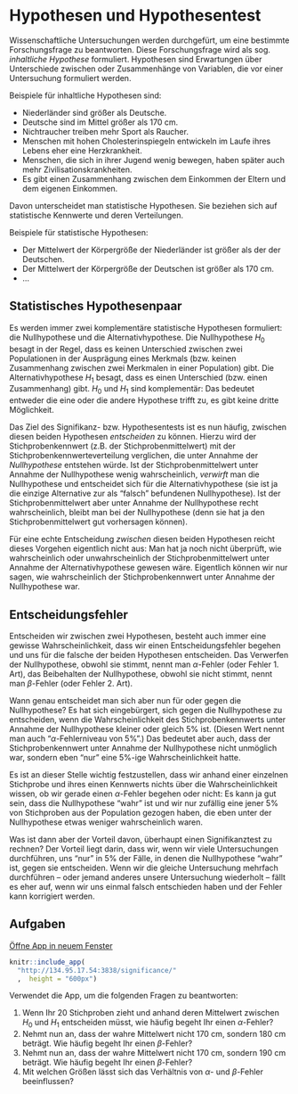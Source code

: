 # Hypothesen und Hypothesentest

Wissenschaftliche Untersuchungen werden durchgefürt, um eine bestimmte Forschungsfrage zu beantworten.
Diese Forschungsfrage wird als sog. *inhaltliche Hypothese* formuliert.
Hypothesen sind Erwartungen über Unterschiede zwischen oder
Zusammenhänge von Variablen, die vor einer Untersuchung formuliert werden.

Beispiele für inhaltliche Hypothesen sind:

- Niederländer sind größer als Deutsche.
- Deutsche sind im Mittel größer als 170 cm.
- Nichtraucher treiben mehr Sport als Raucher.
- Menschen mit hohen Cholesterinspiegeln entwickeln im Laufe ihres Lebens eher eine Herzkrankheit.
- Menschen, die sich in ihrer Jugend wenig bewegen, haben später auch mehr Zivilisationskrankheiten.
- Es gibt einen Zusammenhang zwischen dem Einkommen der Eltern und dem eigenen Einkommen.

Davon unterscheidet man statistische Hypothesen.
Sie beziehen sich auf statistische Kennwerte und deren Verteilungen.

Beispiele für statistische Hypothesen:

- Der Mittelwert der Körpergröße der Niederländer ist größer als der der Deutschen.
- Der Mittelwert der Körpergröße der Deutschen ist größer als 170 cm.
- ...

## Statistisches Hypothesenpaar

Es werden immer zwei komplementäre statistische Hypothesen formuliert:
die Nullhypothese und die Alternativhypothese.
Die Nullhypothese $H_0$ besagt in der Regel, dass es keinen Unterschied
zwischen zwei Populationen in der Ausprägung eines Merkmals (bzw.
keinen Zusammenhang zwischen zwei Merkmalen in einer Population) gibt.
Die Alternativhypothese $H_1$ besagt, dass es einen Unterschied
(bzw. einen Zusammenhang) gibt.
$H_0$ und $H_1$ sind komplementär: Das bedeutet entweder die eine oder die
andere Hypothese trifft zu, es gibt keine dritte Möglichkeit.

Das Ziel des Signifikanz- bzw. Hypothesentests ist es nun häufig, zwischen diesen beiden Hypothesen *entscheiden* zu können.
Hierzu wird der Stichprobenkennwert (z.B. der Stichprobenmittelwert) mit der Stichprobenkennwerteverteilung verglichen,
die unter Annahme der *Nullhypothese* entstehen würde.
Ist der Stichprobenmittelwert unter Annahme der Nullhypothese wenig wahrscheinlich, *verwirft*
man die Nullhypothese und entscheidet sich für die Alternativhypothese (sie ist ja die einzige Alternative zur als "falsch" befundenen Nullhypothese).
Ist der Stichprobenmittelwert aber unter Annahme der Nullhypothese recht wahrscheinlich,
bleibt man bei der Nullhypothese (denn sie hat ja den Stichprobenmittelwert gut vorhersagen können).

Für eine echte Entscheidung *zwischen* diesen beiden Hypothesen reicht dieses Vorgehen eigentlich nicht aus:
Man hat ja noch nicht überprüft, wie wahrscheinlich oder unwahrscheinlich der Stichprobenmittelwert unter Annahme der Alternativhypothese gewesen wäre. Eigentlich können wir nur sagen, wie wahrscheinlich der Stichprobenkennwert unter Annahme der Nullhypothese war.

## Entscheidungsfehler

Entscheiden wir zwischen zwei Hypothesen, besteht auch immer eine gewisse Wahrscheinlichkeit,
dass wir einen Entscheidungsfehler begehen und uns für die falsche der beiden Hypothesen entscheiden.
Das Verwerfen der Nullhypothese, obwohl sie stimmt, nennt man $\alpha$-Fehler (oder Fehler 1. Art),
das Beibehalten der Nullhypothese, obwohl sie nicht stimmt, nennt man $\beta$-Fehler (oder Fehler 2. Art).

Wann genau entscheidet man sich aber nun für oder gegen die Nullhypothese?
Es hat sich eingebürgert, sich gegen die Nullhypothese zu entscheiden, wenn die Wahrscheinlichkeit
des Stichprobenkennwerts unter Annahme der Nullhypothese kleiner oder gleich 5% ist.
(Diesen Wert nennt man auch "$\alpha$-Fehlerniveau von 5%".)
Das bedeutet aber auch, dass der Stichprobenkennwert unter Annahme der Nullhypothese nicht unmöglich war,
sondern eben "nur" eine 5%-ige Wahrscheinlichkeit hatte.

Es ist an dieser Stelle wichtig festzustellen, dass wir anhand einer einzelnen Stichprobe und ihres einen Kennwerts nichts über die Wahrscheinlichkeit wissen, ob wir gerade einen $\alpha$-Fehler begehen oder nicht:
Es kann ja gut sein, dass die Nullhypothese "wahr" ist und wir nur zufällig eine jener 5% von Stichproben aus der Population gezogen haben, die eben unter der Nullhypothese etwas weniger wahrscheinlich waren.

Was ist dann aber der Vorteil davon, überhaupt einen Signifikanztest zu rechnen?
Der Vorteil liegt darin, dass wir, wenn wir viele Untersuchungen durchführen, uns "nur" in 5% der Fälle, in denen die Nullhypothese "wahr" ist, 
gegen sie entscheiden.
Wenn wir die gleiche Untersuchung mehrfach durchführen -- oder jemand anderes unsere Untersuchung wiederholt -- fällt es eher auf, wenn wir uns einmal falsch entschieden haben und der Fehler kann korrigiert werden.

## Aufgaben {-}

[Öffne App in neuem Fenster](http://134.95.17.54:3838/significance)

```r
knitr::include_app(
  "http://134.95.17.54:3838/significance/"
  ,  height = "600px")
```

Verwendet die App, um die folgenden Fragen zu beantworten:

1. Wenn Ihr 20 Stichproben zieht und anhand deren Mittelwert zwischen $H_0$ und $H_1$ entscheiden müsst, wie häufig begeht Ihr einen $\alpha$-Fehler?
2. Nehmt nun an, dass der wahre Mittelwert nicht 170 cm, sondern 180 cm beträgt. Wie häufig begeht Ihr einen $\beta$-Fehler?
3. Nehmt nun an, dass der wahre Mittelwert nicht 170 cm, sondern 190 cm beträgt. Wie häufig begeht Ihr einen $\beta$-Fehler?
4. Mit welchen Größen lässt sich das Verhältnis von $\alpha$- und $\beta$-Fehler beeinflussen?
